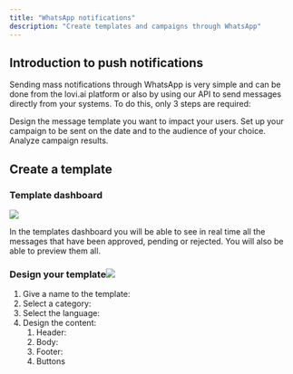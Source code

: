 ```yaml
---
title: "WhatsApp notifications"
description: "Create templates and campaigns through WhatsApp"
---
```


## Introduction to push notifications

Sending mass notifications through WhatsApp is very simple and can be done from the lovi.ai platform or also by using our API to send messages directly from your systems.
To do this, only 3 steps are required:

<Steps>
  <Step title="Create a template">
    Design the message template you want to impact your users.
  </Step>
  <Step title="Set up a campaign">
    Set up your campaign to be sent on the date and to the audience of your choice.
  </Step>
  <Step title="See the results">
    Analyze campaign results.
  </Step>
</Steps>

## Create a template

### Template dashboard

![](/templatedashboard.png)

In the templates dashboard you will be able to see in real time all the messages that have been approved, pending or rejected. You will also be able to preview them all.

### Design your template![](/designtemplate.png)

1. Give a name to the template:
2. Select a category:
3. Select the language:
4. Design the content:
   1. Header:
   2. Body:
   3. Footer:
   4. Buttons